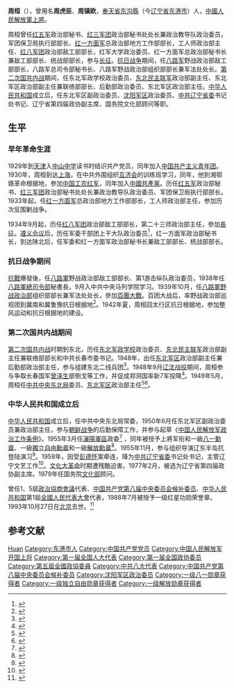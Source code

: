 {{中国人民解放军将领
| name =周桓
| image name =Zhou Huan.jpg
| caption=
| width =200px
| job = [[中国人民解放军沈阳军区|中国人民解放军沈阳军区]]政治委员
| period =1955年3月-1959年10月
| birthname =
| other_names =
| Sex =男
| date of birth =19109年2月22日
| place of birth ={{QIN}}[[奉天省|奉天省]][[东沟縣|东沟縣]]
| date of death = 1993年10月27日
| place of death ={{PRC}}北京
| nationality ={{PRC}}
| residence =
| party ={{CPC}}
| religion =
| spouse = 李田<ref>{{cite web |author=蒲德生 |title=开国上将与夫人 |url=http://club.china.com/data/thread/1011/2710/98/11/9_1.html |publisher=中华网 |location=北京 |date=2010-03-24 |accessdate=2015-02-24 |deadurl=yes |archiveurl=https://web.archive.org/web/20150222125258/http://club.china.com/data/thread/1011/2710/98/11/9_1.html |archivedate=2015-02-22 }}</ref>
| relatives = 儿子：周雪松
| educate = 天津中山中学
| past =
| work =
|award = 
* [[中华人民共和国|中华人民共和国]]一级[[八一勋章_(1955年)|八一勋章]]（1955年）
* [[中华人民共和国|中华人民共和国]]一级[[独立自由勋章|独立自由勋章]]（1955年）
* [[中华人民共和国|中华人民共和国]]一级[[解放勋章|解放勋章]]（1955年）
* [[中国人民解放军|中国人民解放军]]一级[[红星功勋荣誉章|红星功勋荣誉章]]（1988年）
|rankrecord= 
* 1955年被授予[[中国人民解放军上将|中国人民解放军上将]]军衔
}}
'''周桓'''（{{bd|1910年|2月22日|1993年|10月27日|catIdx=Z周}}），曾用名'''周虎臣'''、'''周镇欧'''，[[奉天省|奉天省]][[东沟縣|东沟縣]]（今[[辽宁省|辽宁省]][[东港市|东港市]]）人，[[中國人民解放軍上將|中國人民解放軍上將]]。

周桓曾任[[红五军|红五军]]政治部秘书、[[红三军团|红三军团]]政治部秘书处处长兼政治教导队政治委员，军团保卫局执行部部长、[[红一方面军|红一方面军]]总政治部地方工作部部长，工人师政治部主任、[[红八军团|红八军团]]政治部敌工部部长，红军大学政治委员、红一方面军总政治部秘书长兼敌工部部长、统战部部长，参与[[长征|长征]]。[[抗日战争|抗日战争]]期间，任[[八路军|八路军]]野战政治部敌工部部长，八路军总司令部秘书长、八路军野战政治部组织部部长兼军法处处长。[[第二次国共内战|第二次国共内战]]期间，任东北军政学校政治委员、[[东北民主联军|东北民主联军]]政治部副主任、东北军区政治部副主任兼联络部部长、后勤部政治委员、东北军区政治部主任。[[中华人民共和国|中华人民共和国]]成立后，任东北军区副政治委员、[[沈阳军区|沈阳军区]]政治委员、[[中共辽宁省委|中共辽宁省委]]书记处书记、辽宁省第四届政协副主席、国务院文化部顾问等职。

== 生平 ==
=== 早年革命生涯 ===
1929年到[[天津|天津]]入[[中山中学|中山中学]]读书时结识共产党员，同年加入[[中国共产主义青年团|中国共产主义青年团]]。1930年，周桓到达[[上海|上海]]，在中共外围组织[[互济会|互济会]]的训练班学习，同年，他到湘鄂赣革命根据地，参加[[中国工农红军|中国工农红军]]，同年加入[[中國共產黨|中國共產黨]]。历任[[红五军|红五军]]政治部秘书、[[红三军团|红三军团]]政治部秘书处处长兼政治教导队政治委员、军团保卫局执行部部长。1933年起，任[[红一方面军|红一方面军]]总政治部地方工作部部长，工人师政治部主任，参加历次反围剿战争。

1934年9月起，历任[[红八军团|红八军团]]政治部敌工部部长，第二十三师政治部主任，參加[[長征|長征]]。[[遵义会议|遵义会议]]后，历任军委干部团上干大队政治委员<ref>{{cite book |author=《萧劲光传》编写组 |title=萧劲光传|year=2011年 |publisher=当代中国出版社 |location=北京|pages=68 |isbn=9787801709950|language = zh-cn}}</ref>，红一方面军政治部秘书长，到达陕北后，任军委和红一方面军政治部秘书长兼敌工部部长、统战部部长。

=== 抗日战争期间 ===
[[抗日战争_(中国)|抗戰]]爆發後，任[[八路軍|八路軍]]野战政治部敌工部部长、第1游击纵队政治委员，1938年任[[八路軍總司令部|八路軍總司令部]]秘書長，9月入中共中央马列学院学习。1939年10月，任[[八路軍野战政治部|八路軍野战政治部]]组织部部长兼军法处处长，參加[[百團大戰|百團大戰]]。百团大战后，率野战政治部巡视团到冀南和冀鲁豫抗日根据地<ref>{{cite book|language=zh-hans|author=《罗瑞卿传》编写组|title=罗瑞卿传|pages=83|year=2007|location=北京|publisher=当代中国出版社|isbn=9787800925016}}</ref>。1942年夏，周桓回太行区抗日根据地，参加整风运动和抗日根据地的建设。

=== 第二次国共内战期间 ===
[[第二次国共内战|第二次国共内战]]时期到东北，历任[[东北军政学校|东北军政学校]]政治委员、[[东北民主联军|东北民主联军]]政治部副主任兼联络部部长和中共长春市委书记。1948年，出任[[东北军区|东北军区]]政治部副主任兼后勤部政治部主任，参与组建东北二线兵团<ref>{{cite book| language = zh-hans|author=《中国人民解放军第四野战军战史》编委会|title=中国人民解放军第四野战军战史 |year=1998 |publisher=解放军出版社 |location=北京|isbn=9787506554015| pages=288}}</ref>。1948年9月[[辽沈战役|辽沈战役]]期间，周桓参与争取长春国军[[曾泽生|曾泽生]]部倒戈等工作，并促成郑洞国率新7军投降<ref>{{cite book|author=《中国人民解放军军史》编写组|title=中国人民解放军军史：第三卷|year=2010|publisher=军事科学出版社|pages=289|isbn=978-7-80237-381-5}}</ref>。1949年5月，周桓任[[中共中央东北局|中共中央东北局]]委员、[[东北军区|东北军区]]政治部主任<ref>{{cite book|author=戴茂林、赵晓光|title=高岗传|year=2011|publisher=陕西人民出版社|isbn=978-7-224-09634-7|page=198}}</ref><ref>{{cite book |language=zh-hans|author=张明金、刘立勤 |title=中国人民解放军历史上的200个军区|year=2010|location=北京|publisher=解放军文艺出版社|isbn=978-7-5033-2252-5|pages=347}}</ref>。

=== 中华人民共和国成立后 ===
[[中华人民共和国|中华人民共和国]]成立后，任中共中央东北局常委，1950年6月任东北军区副政治委员兼政治部主任，参与[[朝鲜战争|朝鲜战争]]的后勤保障工作，并参与起草《[[中国人民解放军政治工作条例|中国人民解放军政治工作条例]]》。1955年3月任[[瀋陽軍區|瀋陽軍區]]政委<ref>{{cite book|author=《中国人民解放军军史》编写组|title=中国人民解放军军史：第五卷|year=2011|publisher=军事科学出版社|pages=20|isbn=978-7-80237-427-0}}</ref> ，同年被授予上將军衔和一級[[八一勳章|八一勳章]]、一級[[獨立自由勳章|獨立自由勳章]]和一級[[解放勳章|解放勳章]]<ref name="欧阳青">{{cite book |author=欧阳青 |title=大授衔：1955共和国将帅授衔档案|year=2011 |publisher=长城出版社 |location=北京市西城区甘家口三里河路40号 |pages=93|isbn=978-7-5483-0058-8 |language = zh-hans}}</ref>。1955年11月，参与组织导演辽东半岛抗登陆演习<ref>{{cite book |language = zh-hans |author=罗印文 |title=邓华将军传|year=1995年 |publisher=中共中央党校出版社 |location= |isbn = 9787503512254 |pages=276-277}}</ref>。1959年，因受[[彭德怀|彭德怀]]案牵连，降为[[中共辽宁省委|中共辽宁省委]]书记处书记，主管辽宁文艺工作<ref>{{Cite web|url = http://bjrb.bjd.com.cn/html/2014-11/10/content_231549.htm|title = “文艺范”将军周桓|accessdate = 2015-03-10|publisher = 北京日报|deadurl = yes|archiveurl = https://web.archive.org/web/20150510160737/http://bjrb.bjd.com.cn/html/2014-11/10/content_231549.htm|archivedate = 2015-05-10}}</ref>。[[文化大革命|文化大革命]]时期遭残酷迫害。1977年2月，被选为辽宁省第四届政协副主席。1979年任国务院[[中华人民共和国文化部|文化部]]顾问。

曾任1、5屆[[政治協商會議|政治協商會議]]代表、[[中国共产党第八届中央委员会候补委员列表|中国共产党第八届中央委员会候补委员]]、[[中华人民共和国|中华人民共和国]]第1屆[[全國人民代表大會|全國人民代表大會]]代表，1988年7月被授予一级红星功勋荣誉章。1993年10月27日在[[北京|北京]]去世。<ref>{{Cite web|url = http://www.gov.cn/gjjg/2009-02/02/content_1219200.htm|title = 周桓|accessdate = 2009-02-02|publisher = 中央政府门户网站|archive-date = 2020-04-12|archive-url = https://web.archive.org/web/20200412204323/http://www.gov.cn/gjjg/2009-02/02/content_1219200.htm|dead-url = no}}</ref>

== 参考文献 ==
{{Reflist|2}}

{{中国人民解放军开国上将}}
{{中国文学艺术界联合会第四届全国委员会}}

{{Authority control}}
{{DEFAULTSORT:Zhou周}}
[[Category:周姓|Huan]]
[[Category:东港市人|Category:东港市人]]
[[Category:中国共产党党员|Category:中国共产党党员]]
[[Category:中国人民解放军开国上将|Category:中国人民解放军开国上将]]
[[Category:第一届全国人大代表|Category:第一届全国人大代表]]
[[Category:第一届全国政协委员|Category:第一届全国政协委员]]
[[Category:第五屆全國政協委員|Category:第五屆全國政協委員]]
[[Category:中共八大代表|Category:中共八大代表]]
[[Category:中国共产党第八届中央委员会候补委员|Category:中国共产党第八届中央委员会候补委员]]
[[Category:沈阳军区政治委员|Category:沈阳军区政治委员]]
[[Category:一级八一勋章获得者|Category:一级八一勋章获得者]]
[[Category:一级独立自由勋章获得者|Category:一级独立自由勋章获得者]]
[[Category:一级解放勋章获得者|Category:一级解放勋章获得者]]